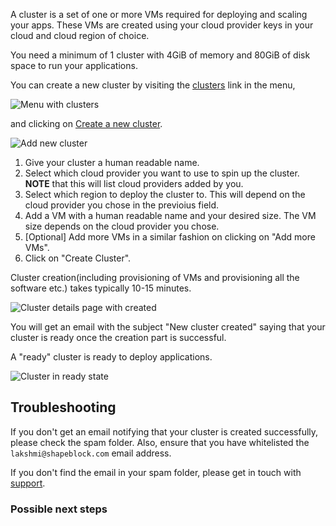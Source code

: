 
A cluster is a set of one or more VMs required for deploying and scaling your apps.
These VMs are created using your cloud provider keys in your cloud and cloud region of choice.

You need a minimum of 1 cluster with 4GiB of memory and 80GiB of disk space to run your applications.

You can create a new cluster by visiting the [clusters]() link in the menu,

![Menu with clusters](/images/clusters-home.png)

and clicking on [Create a new cluster](https://platform.shapeblock.com/clusters/new/).

![Add new cluster](/images/create-cluster.png)

1. Give your cluster a human readable name.
2. Select which cloud provider you want to use to spin up the cluster. **NOTE** that this will list cloud providers added by you.
3. Select which region to deploy the cluster to. This will depend on the cloud provider you chose in the previoius field.
4. Add a VM with a human readable name and your desired size. The VM size depends on the cloud provider you chose.
5. [Optional] Add more VMs in a similar fashion on clicking on "Add more VMs".
6. Click on "Create Cluster".

Cluster creation(including provisioning of VMs and provisioning all the software etc.) takes typically 10-15 minutes.

![Cluster details page with created](/images/cluster-created.png)

You will get an email with the subject "New cluster created" saying that your cluster is ready once the creation part is successful.

A "ready" cluster is ready to deploy applications.

![Cluster in ready state](/images/cluster-ready.png)

## Troubleshooting

If you don't get an email notifying that your cluster is created successfully, please check the spam folder. Also, ensure that you have whitelisted the `lakshmi@shapeblock.com` email address.

If you don't find the email in your spam folder, please get in touch with [support](mailto:lakshmi@shapeblock.com).

### Possible next steps

<Card title="Create a new project" icon="folders" iconType="duotone" href="/projects/create-project"/>
